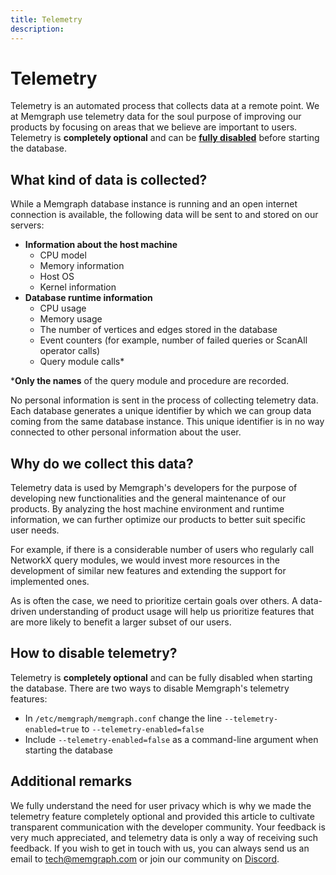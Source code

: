 ```yaml
---
title: Telemetry
description: 
---
```



# Telemetry

Telemetry is an automated process that collects data at a remote point. We at
Memgraph use telemetry data for the soul purpose of improving our products by
focusing on areas that we believe are important to users. Telemetry is
**completely optional** and can be **[fully
disabled](#how-to-disable-telemetry)** before starting the database.

## What kind of data is collected?

While a Memgraph database instance is running and an open internet connection is
available, the following data will be sent to and stored on our servers:
* **Information about the host machine**
    * CPU model
    * Memory information
    * Host OS
    * Kernel information
* **Database runtime information**
    * CPU usage
    * Memory usage
    * The number of vertices and edges stored in the database
    * Event counters (for example, number of failed queries or ScanAll operator calls)
    * Query module calls*

\***Only the names** of the query module and procedure are recorded.

No personal information is sent in the process of collecting telemetry data. Each database generates a unique identifier by which we can group data coming from the same database instance. This unique identifier is in no way connected to other personal information about the user.

## Why do we collect this data?

Telemetry data is used by Memgraph's developers for the purpose of developing new functionalities and the general maintenance of our products. By analyzing the host machine environment and runtime information, we can further optimize our products to better suit specific user needs.

For example, if there is a considerable number of users who regularly call NetworkX query modules, we would invest more resources in the development of similar new features and extending the support for implemented ones.

As is often the case, we need to prioritize certain goals over others. A data-driven understanding of product usage will help us prioritize features that are more likely to benefit a larger subset of our users.

## How to disable telemetry?

Telemetry is **completely optional** and can be fully disabled when starting the database. There are two ways to disable Memgraph's telemetry features:
* In `/etc/memgraph/memgraph.conf` change the line `--telemetry-enabled=true` to `--telemetry-enabled=false`
* Include `--telemetry-enabled=false` as a command-line argument when starting the database

## Additional remarks

We fully understand the need for user privacy which is why we made the telemetry feature completely optional and provided this article to cultivate transparent communication with the developer community. Your feedback is very much appreciated, and telemetry data is only a way of receiving such feedback.
If you wish to get in touch with us, you can always send us an email to [tech@memgraph.com](mailto:tech@memgraph.com) or join our community on [Discord](https://www.discord.gg/memgraph).
